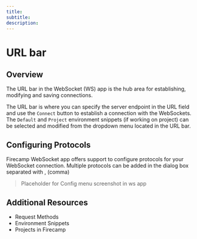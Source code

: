 ```yaml
--- 
title: 
subtitle: 
description: 
---
```


# URL bar

## Overview

The URL bar in the WebSocket (WS) app is the hub area for establishing, modifying and saving connections.

The URL bar is where you can specify the server endpoint in the URL field and use the `Connect` button to establish a connection with the WebSockets. The `Default` and `Project` environment snippets (if working on project) can be selected and modified from the dropdown menu located in the URL bar.

## Configuring Protocols

Firecamp WebSocket app offers support to configure protocols for your WebSocket connection. Multiple protocols can be added in the dialog box separated with , (comma)

> Placeholder for Config menu screenshot in ws app

## Additional Resources

- Request Methods
- Environment Snippets
- Projects in Firecamp
